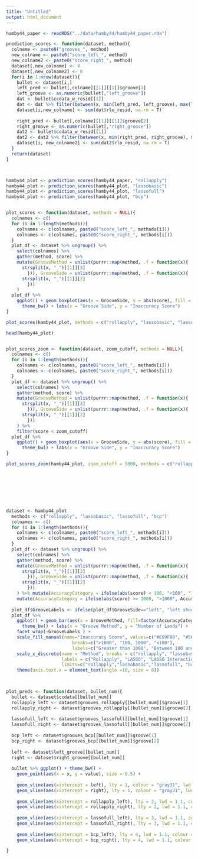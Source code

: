 ```yaml
---
title: "Untitled"
output: html_document
---
```


```r
hamby44_paper <- readRDS("../data/hamby44/hamby44_paper.rda")

prediction_scores <- function(dataset, method){
  colname <- paste0("grooves_", method)
  new_colname <- paste0("score_left_", method)
  new_colname2 <- paste0("score_right_", method)
  dataset[,new_colname] <- 0
  dataset[,new_colname2] <- 0
  for(i in 1:nrow(dataset)){
    bullet <- dataset[i,]
    left_pred <- bullet[,colname][[1]][[1]]$groove[1]
    left_groove <- as.numeric(bullet[,"left_groove"])
    dat <- bullet$ccdata_w_resid[[1]]
    dat <- dat %>% filter(between(x, min(left_pred, left_groove), max(left_pred, left_groove)))
    dataset[i,new_colname] <- sum(dat$rlo_resid, na.rm = T)
    
    right_pred <- bullet[,colname][[1]][[1]]$groove[2]
    right_groove <- as.numeric(bullet[,"right_groove"])
    dat2 <- bullet$ccdata_w_resid[[1]]
    dat2 <- dat2 %>% filter(between(x, min(right_pred, right_groove), max(right_pred, right_groove)))
    dataset[i, new_colname2] <- sum(dat2$rlo_resid, na.rm = T)
  }
  return(dataset)
}



hamby44_plot <- prediction_scores(hamby44_paper, "rollapply")
hamby44_plot <- prediction_scores(hamby44_plot, "lassobasic")
hamby44_plot <- prediction_scores(hamby44_plot, "lassofull")
hamby44_plot <- prediction_scores(hamby44_plot, "bcp")


plot_scores <- function(dataset, methods = NULL){
  colnames <- c()
  for (i in 1:length(methods)){
    colnames <- c(colnames, paste0("score_left_", methods[i]))
    colnames <- c(colnames, paste0("score_right_", methods[i]))
  }
  plot_df <- dataset %>% ungroup() %>% 
    select(colnames) %>%  
    gather(method, score) %>% 
    mutate(GrooveMethod = unlist(purrr::map(method, .f = function(x){
      strsplit(x, "_")[[1]][3]
        })), GrooveSide = unlist(purrr::map(method, .f = function(x){
      strsplit(x, "_")[[1]][2]
        }))
    )
  plot_df %>% 
    ggplot() + geom_boxplot(aes(x = GrooveSide, y = abs(score), fill = GrooveMethod)) + 
      theme_bw() + labs(x = "Groove Side", y = "Inaccuracy Score")
}

plot_scores(hamby44_plot, methods = c("rollapply", "lassobasic", "lassofull", "bcp"))

head(hamby44_plot)


plot_scores_zoom <- function(dataset, zoom_cutoff, methods = NULL){
  colnames <- c()
  for (i in 1:length(methods)){
    colnames <- c(colnames, paste0("score_left_", methods[i]))
    colnames <- c(colnames, paste0("score_right_", methods[i]))
  }
  plot_df <- dataset %>% ungroup() %>% 
    select(colnames) %>%  
    gather(method, score) %>% 
    mutate(GrooveMethod = unlist(purrr::map(method, .f = function(x){
      strsplit(x, "_")[[1]][3]
        })), GrooveSide = unlist(purrr::map(method, .f = function(x){
      strsplit(x, "_")[[1]][2]
        }))
    ) %>% 
    filter(score < zoom_cutoff)
  plot_df %>% 
    ggplot() + geom_boxplot(aes(x = GrooveSide, y = abs(score), fill = GrooveMethod)) + 
      theme_bw() + labs(x = "Groove Side", y = "Inaccuracy Score")
}

plot_scores_zoom(hamby44_plot, zoom_cutoff = 5000, methods = c("rollapply", "lassobasic", "lassofull", "bcp"))








dataset <- hamby44_plot
  methods <- c("rollapply", "lassobasic", "lassofull", "bcp")
  colnames <- c()
  for (i in 1:length(methods)){
    colnames <- c(colnames, paste0("score_left_", methods[i]))
    colnames <- c(colnames, paste0("score_right_", methods[i]))
  }
  plot_df <- dataset %>% ungroup() %>% 
    select(colnames) %>%  
    gather(method, score) %>% 
    mutate(GrooveMethod = unlist(purrr::map(method, .f = function(x){
      strsplit(x, "_")[[1]][3]
        })), GrooveSide = unlist(purrr::map(method, .f = function(x){
      strsplit(x, "_")[[1]][2]
        }))
    ) %>% mutate(AccuracyCategory = ifelse(abs(score) < 100, "<100", "100, 1000")) %>% 
    mutate(AccuracyCategory = ifelse(abs(score) >= 1000, ">1000", AccuracyCategory))
  
  plot_df$GrooveLabels <- ifelse(plot_df$GrooveSide=="left", "left shoulder location", "right shoulder location")
  plot_df %>% 
    ggplot() + geom_bar(aes(x = GrooveMethod, fill=factor(AccuracyCategory, levels=c(">1000","100, 1000", "<100"))), position = "stack") + 
      theme_bw() + labs(x = "Groove Method", y = "Number of Lands") + 
    facet_wrap(~GrooveLabels ) + 
    scale_fill_manual(name="Inaccuracy Score", values=c("#E69F00", "#56B4E9", "#009E73"),
                         breaks=c(">1000", "100, 1000", "<100"),
                         labels=c("Greater than 1000", "Between 100 and 1000", "Less than 100")) + 
    scale_x_discrete(name = "Method", breaks = c("rollapply", "lassobasic", "lassofull", "bcp"), 
                     labels = c("Rollapply", "LASSO", "LASSO Interactions", "Bayesian Changepoint"), 
                     limits=c("rollapply","lassobasic","lassofull", "bcp")) + 
    theme(axis.text.x = element_text(angle =10, size = 8))
  



```


```r
plot_preds <- function(dataset, bullet_num){
  bullet <- dataset$ccdata[[bullet_num]]
  rollapply_left <- dataset$grooves_rollapply[[bullet_num]]$groove[1]
  rollapply_right <- dataset$grooves_rollapply[[bullet_num]]$groove[2]
  
  lassofull_left <- dataset$grooves_lassofull[[bullet_num]]$groove[1]
  lassofull_right <- dataset$grooves_lassofull[[bullet_num]]$groove[2]
  
  bcp_left <- dataset$grooves_bcp[[bullet_num]]$groove[1]
  bcp_right <- dataset$grooves_bcp[[bullet_num]]$groove[2]
  
  left <- dataset$left_groove[[bullet_num]]
  right <- dataset$right_groove[[bullet_num]]
  
  bullet %>% ggplot() + theme_bw() + 
    geom_point(aes(x = x, y = value), size = 0.5) + 
    
    geom_vline(aes(xintercept = left), lty = 1, colour = "gray31", lwd = 1.3) + 
    geom_vline(aes(xintercept = right), lty = 1, colour = "gray31", lwd = 1.3) + 
    
    geom_vline(aes(xintercept = rollapply_left), lty = 2, lwd = 1.1, colour = "#E69F00") + 
    geom_vline(aes(xintercept = rollapply_right), lty = 2, lwd = 1.1, colour = "#E69F00") + 
    
    geom_vline(aes(xintercept = lassofull_left), lty = 3, lwd = 1.1, colour = "#009E73") + 
    geom_vline(aes(xintercept = lassofull_right), lty = 3, lwd = 1.1, colour = "#009E73") + 
    
    geom_vline(aes(xintercept = bcp_left), lty = 4, lwd = 1.1, colour = "#56B4E9") + 
    geom_vline(aes(xintercept = bcp_right), lty = 4, lwd = 1.1, colour = "#56B4E9")
    
}
```